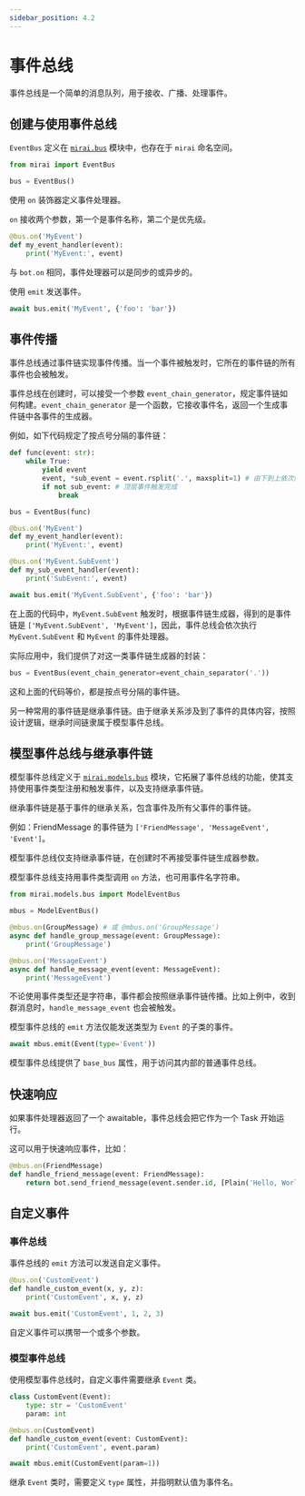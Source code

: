 ```yaml
---
sidebar_position: 4.2
---
```


# 事件总线

事件总线是一个简单的消息队列，用于接收、广播、处理事件。

## 创建与使用事件总线

`EventBus` 定义在 [`mirai.bus`](https://yirimiraiproject.github.io/YiriMirai/bus.html) 模块中，也存在于 `mirai` 命名空间。

```python
from mirai import EventBus

bus = EventBus()
```

使用 `on` 装饰器定义事件处理器。

`on` 接收两个参数，第一个是事件名称，第二个是优先级。

```python
@bus.on('MyEvent')
def my_event_handler(event):
    print('MyEvent:', event)
```

与 `bot.on` 相同，事件处理器可以是同步的或异步的。

使用 `emit` 发送事件。

```python
await bus.emit('MyEvent', {'foo': 'bar'})
```

## 事件传播

事件总线通过事件链实现事件传播。当一个事件被触发时，它所在的事件链的所有事件也会被触发。

事件总线在创建时，可以接受一个参数 `event_chain_generator`，规定事件链如何构建。`event_chain_generator` 是一个函数，它接收事件名，返回一个生成事件链中各事件的生成器。

例如，如下代码规定了按点号分隔的事件链：

```python
def func(event: str):
    while True:
        yield event
        event, *sub_event = event.rsplit('.', maxsplit=1) # 由下到上依次触发
        if not sub_event: # 顶层事件触发完成
            break

bus = EventBus(func)

@bus.on('MyEvent')
def my_event_handler(event):
    print('MyEvent:', event)

@bus.on('MyEvent.SubEvent')
def my_sub_event_handler(event):
    print('SubEvent:', event)

await bus.emit('MyEvent.SubEvent', {'foo': 'bar'})
```

在上面的代码中，`MyEvent.SubEvent` 触发时，根据事件链生成器，得到的是事件链是 `['MyEvent.SubEvent', 'MyEvent']`，因此，事件总线会依次执行 `MyEvent.SubEvent` 和 `MyEvent` 的事件处理器。

实际应用中，我们提供了对这一类事件链生成器的封装：

```python
bus = EventBus(event_chain_generator=event_chain_separator('.'))
```

这和上面的代码等价，都是按点号分隔的事件链。

另一种常用的事件链是继承事件链。由于继承关系涉及到了事件的具体内容，按照设计逻辑，继承时间链隶属于模型事件总线。

## 模型事件总线与继承事件链

模型事件总线定义于 [`mirai.models.bus`](https://yirimiraiproject.github.io/YiriMirai/models/bus.html) 模块，它拓展了事件总线的功能，使其支持使用事件类型注册和触发事件，以及支持继承事件链。

继承事件链是基于事件的继承关系，包含事件及所有父事件的事件链。

例如：FriendMessage 的事件链为 `['FriendMessage', 'MessageEvent', 'Event']`。


<EventChain />

模型事件总线仅支持继承事件链，在创建时不再接受事件链生成器参数。

模型事件总线支持用事件类型调用 `on` 方法，也可用事件名字符串。

```python
from mirai.models.bus import ModelEventBus

mbus = ModelEventBus()

@mbus.on(GroupMessage) # 或 @mbus.on('GroupMessage')
async def handle_group_message(event: GroupMessage):
    print('GroupMessage')

@mbus.on('MessageEvent')
async def handle_message_event(event: MessageEvent):
    print('MessageEvent')
```

不论使用事件类型还是字符串，事件都会按照继承事件链传播。比如上例中，收到群消息时，`handle_message_event` 也会被触发。

模型事件总线的 `emit` 方法仅能发送类型为 `Event` 的子类的事件。

```python
await mbus.emit(Event(type='Event'))
```

模型事件总线提供了 `base_bus` 属性，用于访问其内部的普通事件总线。

## 快速响应

如果事件处理器返回了一个 awaitable，事件总线会把它作为一个 Task 开始运行。

这可以用于快速响应事件，比如：

```python
@mbus.on(FriendMessage)
def handle_friend_message(event: FriendMessage):
    return bot.send_friend_message(event.sender.id, [Plain('Hello, World!')])
```

## 自定义事件

### 事件总线

事件总线的 `emit` 方法可以发送自定义事件。

```python
@bus.on('CustomEvent')
def handle_custom_event(x, y, z):
    print('CustomEvent', x, y, z)

await bus.emit('CustomEvent', 1, 2, 3)
```

自定义事件可以携带一个或多个参数。

### 模型事件总线

使用模型事件总线时，自定义事件需要继承 `Event` 类。

```python
class CustomEvent(Event):
    type: str = 'CustomEvent'
    param: int

@mbus.on(CustomEvent)
def handle_custom_event(event: CustomEvent):
    print('CustomEvent', event.param)

await mbus.emit(CustomEvent(param=1))
```

继承 `Event` 类时，需要定义 `type` 属性，并指明默认值为事件名。
